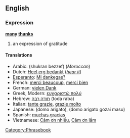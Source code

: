 ==English==
===Expression===
'''[[many]] [[thanks]]'''

# an expression of gratitude

====Translations====
*Arabic: (shukran bezzef) (''Moroccan'')
*Dutch: [[Heel erg bedankt]] (''[[Media:Heel_erg_bedankt.ogg|hear it]]'')
*[[Esperanto]]: [[Mi dankegas?]]
*French: [[merci beaucoup]], [[merci bien]]
*German: [[vielen Dank]]
*Greek, Modern: [[ευχαριστώ πολύ]]
*Hebrew: [[תודה רבה]] (toda raba)
*Italian: [[tante grazie]], [[grazie molto]]
*Japanese: (domo arigato), (domo arigato gozai masu)
*Spanish: [[muchas gracias]]
*Vietnamese: [[Cảm ơn nhiều]], [[Cảm ơn lắm]]


[[Category:Phrasebook]]